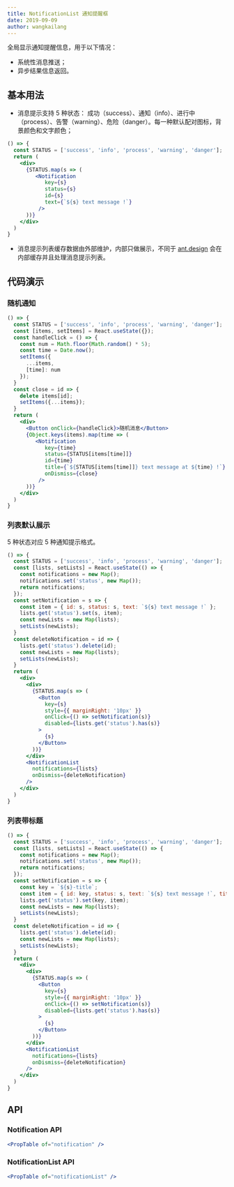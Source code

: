 ```yaml
---
title: NotificationList 通知提醒框
date: 2019-09-09
author: wangkailang
---
```


全局显示通知提醒信息，用于以下情况：
- 系统性消息推送；
- 异步结果信息返回。

## 基本用法
- 消息提示支持 5 种状态： 成功（success）、通知（info）、进行中（process）、告警（warning）、危险（danger）。每一种默认配对图标，背景颜色和文字颜色；

```jsx
() => {
  const STATUS = ['success', 'info', 'process', 'warning', 'danger'];
  return (
    <div>
      {STATUS.map(s => (
         <Notification
            key={s}
            status={s}
            id={s}
            text={`${s} text message !`}
          />
      ))}
    </div>
  )
}
```
- 消息提示列表缓存数据由外部维护，内部只做展示，不同于 [ant.design](https://ant.design/components/notification-cn/) 会在内部缓存并且处理消息提示列表。

## 代码演示
### 随机通知
```jsx
() => {
  const STATUS = ['success', 'info', 'process', 'warning', 'danger'];
  const [items, setItems] = React.useState({});
  const handleClick = () => {
    const num = Math.floor(Math.random() * 5);
    const time = Date.now();
    setItems({
      ...items,
      [time]: num
    });
  }
  const close = id => {
    delete items[id];
    setItems({...items});
  }
  return (
    <div>
      <Button onClick={handleClick}>随机消息</Button>
      {Object.keys(items).map(time => (
         <Notification
            key={time}
            status={STATUS[items[time]]}
            id={time}
            title={`${STATUS[items[time]]} text message at ${time} !`}
            onDismiss={close}
          />
      ))}
    </div>
  )
}
```
### 列表默认展示
5 种状态对应 5 种通知提示格式。
```jsx
() => {
  const STATUS = ['success', 'info', 'process', 'warning', 'danger'];
  const [lists, setLists] = React.useState(() => {
    const notifications = new Map();
    notifications.set('status', new Map());
    return notifications;
  });
  const setNotification = s => {
    const item = { id: s, status: s, text: `${s} text message !` };
    lists.get('status').set(s, item);
    const newLists = new Map(lists);
    setLists(newLists);
  }
  const deleteNotification = id => {
    lists.get('status').delete(id);
    const newLists = new Map(lists);
    setLists(newLists);
  }
  return (
    <div>
      <div>
        {STATUS.map(s => (
          <Button
            key={s}
            style={{ marginRight: '10px' }}
            onClick={() => setNotification(s)}
            disabled={lists.get('status').has(s)}
          >
            {s}
          </Button>
        ))}
      </div>
      <NotificationList
        notifications={lists}
        onDismiss={deleteNotification}
      />
    </div>
  )
}
```
### 列表带标题
```jsx
() => {
  const STATUS = ['success', 'info', 'process', 'warning', 'danger'];
  const [lists, setLists] = React.useState(() => {
    const notifications = new Map();
    notifications.set('status', new Map());
    return notifications;
  });
  const setNotification = s => {
    const key = `${s}-title`;
    const item = { id: key, status: s, text: `${s} text message !`, title: <h3>{s} title</h3> };
    lists.get('status').set(key, item);
    const newLists = new Map(lists);
    setLists(newLists);
  }
  const deleteNotification = id => {
    lists.get('status').delete(id);
    const newLists = new Map(lists);
    setLists(newLists);
  }
  return (
    <div>
      <div>
        {STATUS.map(s => (
          <Button
            key={s}
            style={{ marginRight: '10px' }}
            onClick={() => setNotification(s)}
            disabled={lists.get('status').has(s)}
          >
            {s}
          </Button>
        ))}
      </div>
      <NotificationList
        notifications={lists}
        onDismiss={deleteNotification}
      />
    </div>
  )
}
```

## API
### Notification API
```jsx previewOnly
<PropTable of="notification" />
```

### NotificationList API
```jsx previewOnly
<PropTable of="notificationList" />
```
